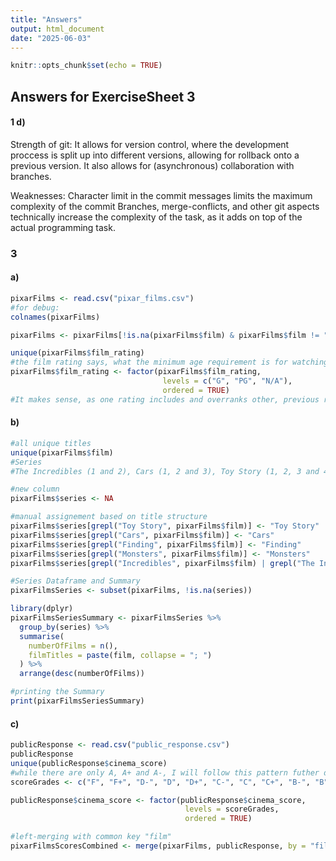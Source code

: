```yaml
---
title: "Answers"
output: html_document
date: "2025-06-03"
---
```


```r
knitr::opts_chunk$set(echo = TRUE)
```

## Answers for ExerciseSheet 3

#### 1 d)
Strength of git:
It allows for version control, where the development proccess is split up into different versions, allowing for rollback onto a previous version.
It also allows for (asynchronous) collaboration with branches.

Weaknesses:
Character limit in the commit messages limits the maximum complexity of the commit
Branches, merge-conflicts, and other git aspects technically increase the complexity of the task, as it adds on top of the actual programming task.

### 3
#### a)
```r
pixarFilms <- read.csv("pixar_films.csv")
#for debug:
colnames(pixarFilms)

pixarFilms <- pixarFilms[!is.na(pixarFilms$film) & pixarFilms$film != "", ]

unique(pixarFilms$film_rating)
#the film rating says, what the minimum age requirement is for watching the movie
pixarFilms$film_rating <- factor(pixarFilms$film_rating,
                                  levels = c("G", "PG", "N/A"),
                                  ordered = TRUE)
#It makes sense, as one rating includes and overranks other, previous ratings.
```

#### b)
```r
#all unique titles
unique(pixarFilms$film)
#Series
#The Incredibles (1 and 2), Cars (1, 2 and 3), Toy Story (1, 2, 3 and 4), potentially also "Monsters, Inc." and "Monsters University", but unsure if they count. The same issue is with "Finding Nemo" and "Funding Dory", and also with "Lightyear" and the Toy Story Series, but that one I will ignore due to the radical difference.

#new column
pixarFilms$series <- NA

#manual assignement based on title structure
pixarFilms$series[grepl("Toy Story", pixarFilms$film)] <- "Toy Story"
pixarFilms$series[grepl("Cars", pixarFilms$film)] <- "Cars"
pixarFilms$series[grepl("Finding", pixarFilms$film)] <- "Finding"
pixarFilms$series[grepl("Monsters", pixarFilms$film)] <- "Monsters"
pixarFilms$series[grepl("Incredibles", pixarFilms$film) | grepl("The Incredibles", pixarFilms$film)] <- "The Incredibles"

#Series Dataframe and Summary
pixarFilmsSeries <- subset(pixarFilms, !is.na(series))

library(dplyr)
pixarFilmsSeriesSummary <- pixarFilmsSeries %>%
  group_by(series) %>%
  summarise(
    numberOfFilms = n(),
    filmTitles = paste(film, collapse = "; ")
  ) %>%
  arrange(desc(numberOfFilms))

#printing the Summary
print(pixarFilmsSeriesSummary)
```
#### c)
```r
publicResponse <- read.csv("public_response.csv")
publicResponse
unique(publicResponse$cinema_score)
#while there are only A, A+ and A-, I will follow this pattern futher down for consistency
scoreGrades <- c("F", "F+", "D-", "D", "D+", "C-", "C", "C+", "B-", "B", "B+", "A-", "A", "A+")

publicResponse$cinema_score <- factor(publicResponse$cinema_score,
                                       levels = scoreGrades,
                                       ordered = TRUE)

#left-merging with common key "film"
pixarFilmsScoresCombined <- merge(pixarFilms, publicResponse, by = "film", all.x = TRUE)

```
